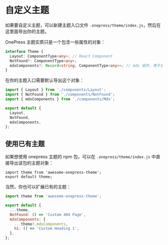 # 自定义主题

如果要自定义主题，可以新建主题入口文件 `.onepress/theme/index.js`，然后在这里面导出你的主题。

OnePress 主题实质只是一个包含一些属性的对象：

```ts
interface Theme {
  Layout: ComponentType<any>; // React Component
  NotFound?: ComponentType<any>;
  mdxComponents?: Record<string, ComponentType<any>>; // mdx 组件，用于自定义 mdx 的渲染
}
```

在你的主题入口需要默认导出这个对象：

```js title=.onepress/theme/index.js
import { Layout } from './components/Layout';
import { NotFound } from './components/NotFound';
import { mdxComponents } from './components/Mdx';

export default {
  Layout,
  NotFound,
  mdxComponents,
};
```

## 使用已有主题

如果想使用 onepress 主题的 npm 包，可以在 `.onepress/theme/index.js` 中直接导出该包的主题对象：

```
import theme from 'awesome-onepress-theme';
export default theme;
```

当然，你也可以扩展已有的主题：

```js
import theme from 'awesome-onepress-theme';

export default {
  ...theme,
  NotFound: () => 'Custom 404 Page',
  mdxComponents: {
    ...theme?.mdxComponents,
    h1: () => 'Custom Heading 1',
  },
};
```
